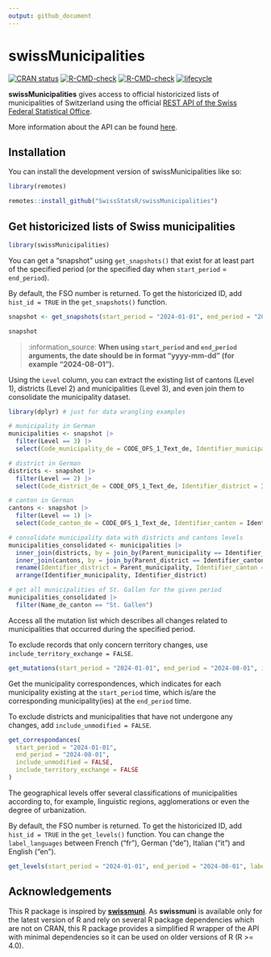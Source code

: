 ```yaml
---
output: github_document
---
```


<!-- README.md is generated from README.Rmd. Please edit that file -->

# swissMunicipalities

<!-- badges: start -->
[![CRAN status](https://www.r-pkg.org/badges/version/swissMunicipalities)](https://CRAN.R-project.org/package=swissMunicipalities)
[![R-CMD-check](https://github.com/swissStatsR/swissMunicipalities/actions/workflows/R-CMD-check.yaml/badge.svg)](https://github.com/swissStatsR/swissMunicipalities/actions/workflows/R-CMD-check.yaml)
[![R-CMD-check](https://github.com/swissStatsR/swissMunicipalities/actions/workflows/R-CMD-check.yaml/badge.svg)](https://github.com/swissStatsR/swissMunicipalities/actions/workflows/R-CMD-check.yaml)
[![lifecycle](https://lifecycle.r-lib.org/articles/figures/lifecycle-experimental.svg)](https://github.com/swissStatsR/swissMunicipalities/)
<!-- badges: end -->

**swissMunicipalities** gives access to official historicized lists of municipalities of Switzerland using the official [REST API of the Swiss Federal Statistical Office](https://www.bfs.admin.ch/bfs/de/home/dienstleistungen/forschung/api/api-gemeinde.html).

More information about the API can be found [here](https://www.bfs.admin.ch/bfs/de/home/dienstleistungen/forschung/api/api-gemeinde.html).

## Installation

You can install the development version of swissMunicipalities like so:

``` r
library(remotes)

remotes::install_github("SwissStatsR/swissMunicipalities")
```

## Get historicized lists of Swiss municipalities

```r
library(swissMunicipalities)
```

You can get a "snapshot" using `get_snapshots()` that exist for at least part of the specified period (or the specified day when `start_period` = `end_period`).

By default, the FSO number is returned. To get the historicized ID, add `hist_id = TRUE` in the `get_snapshots()` function.

```r
snapshot <- get_snapshots(start_period = "2024-01-01", end_period = "2024-08-01")

snapshot
```

> :information_source: **When using `start_period` and `end_period` arguments, the date should be in format "yyyy-mm-dd" (for example "2024-08-01").**

Using the `Level` column, you can extract the existing list of cantons (Level 1), districts (Level 2) and municipalities (Level 3), and even join them to consolidate the municipality dataset.

```r
library(dplyr) # just for data wrangling examples

# municipality in German
municipalities <- snapshot |> 
  filter(Level == 3) |>
  select(Code_municipality_de = CODE_OFS_1_Text_de, Identifier_municipality = Identifier, Name_de_municipality = Name_de, Parent_municipality = Parent)

# district in German
districts <- snapshot |> 
  filter(Level == 2) |>
  select(Code_district_de = CODE_OFS_1_Text_de, Identifier_district = Identifier, Name_de_district = Name_de, Parent_district = Parent)

# canton in German
cantons <- snapshot |> 
  filter(Level == 1) |>
  select(Code_canton_de = CODE_OFS_1_Text_de, Identifier_canton = Identifier, Name_de_canton = Name_de)

# consolidate municipality data with districts and cantons levels
municipalities_consolidated <- municipalities |>
  inner_join(districts, by = join_by(Parent_municipality == Identifier_district)) |>
  inner_join(cantons, by = join_by(Parent_district == Identifier_canton)) |>
  rename(Identifier_district = Parent_municipality, Identifier_canton = Parent_district) |>
  arrange(Identifier_municipality, Identifier_district)

# get all municipalities of St. Gallen for the given period
municipalities_consolidated |>
  filter(Name_de_canton == "St. Gallen")
```

Access all the mutation list which describes all changes related to municipalities that occurred during the specified period.

To exclude records that only concern territory changes, use `include_territory_exchange = FALSE`.

```r
get_mutations(start_period = "2024-01-01", end_period = "2024-08-01", include_territory_exchange = FALSE)
```

Get the municipality correspondences, which indicates for each municipality existing at the `start_period` time, which is/are the corresponding municipality(ies) at the `end_period` time.

To exclude districts and municipalities that have not undergone any changes, add `include_unmodified = FALSE`.

```r
get_correspondances(
  start_period = "2024-01-01", 
  end_period = "2024-08-01", 
  include_unmodified = FALSE, 
  include_territory_exchange = FALSE
)
```

The geographical levels offer several classifications of municipalities according to, for example, linguistic regions, agglomerations or even the degree of urbanization.

By default, the FSO number is returned. To get the historicized ID, add `hist_id = TRUE` in the `get_levels()` function. You can change the `label_languages` between French ("fr"), German ("de"), Italian ("it") and English ("en").

```r
get_levels(start_period = "2024-01-01", end_period = "2024-08-01", label_languages = "de")
```

## Acknowledgements

This R package is inspired by **[swissmuni](https://gitlab.com/rpkg.dev/swissmuni/)**. As **swissmuni** is available only for the latest version of R and rely on several R package dependencies which are not on CRAN, this R package provides a simplified R wrapper of the API with minimal dependencies so it can be used on older versions of R (R >= 4.0).
